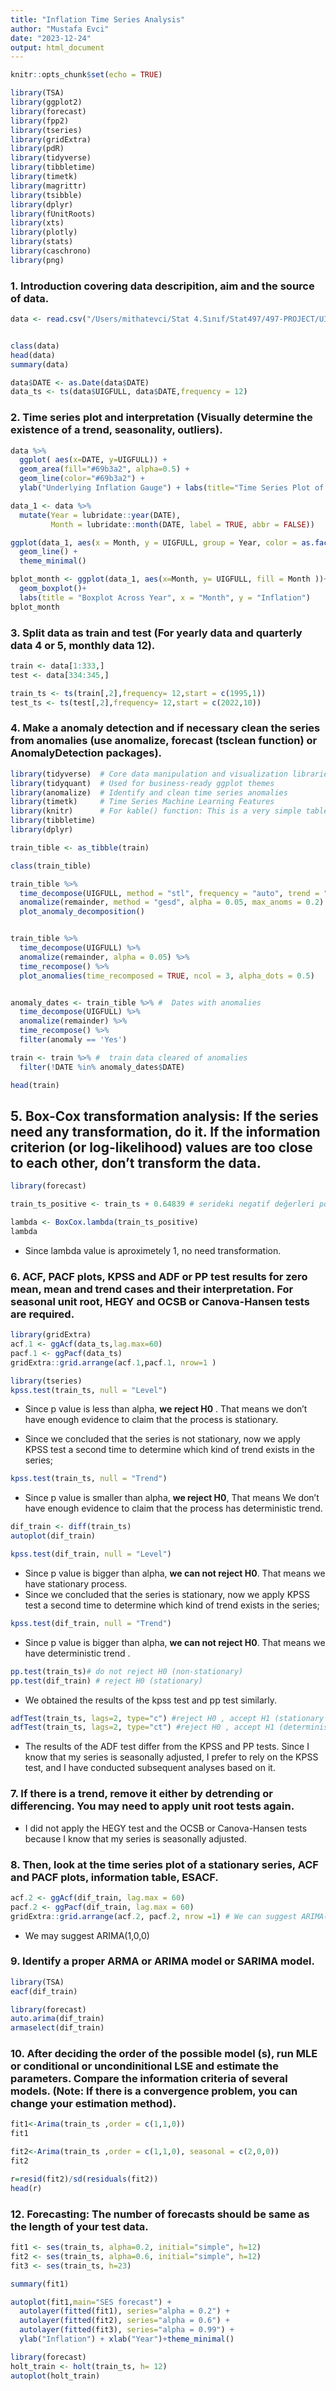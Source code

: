 ```yaml
---
title: "Inflation Time Series Analysis"
author: "Mustafa Evci"
date: "2023-12-24"
output: html_document
---
```


```r
knitr::opts_chunk$set(echo = TRUE)
```

```r
library(TSA)
library(ggplot2)
library(forecast)
library(fpp2)
library(tseries)
library(gridExtra)
library(pdR)
library(tidyverse)
library(tibbletime)
library(timetk)
library(magrittr)
library(tsibble)
library(dplyr)
library(fUnitRoots)
library(xts)
library(plotly)
library(stats)
library(caschrono)
library(png)
```

### 1. Introduction covering data descripition, aim and the source of data.

```r
data <- read.csv("/Users/mithatevci/Stat 4.Sınıf/Stat497/497-PROJECT/UIGFULL.csv")


class(data)
head(data)
summary(data)

data$DATE <- as.Date(data$DATE)
data_ts <- ts(data$UIGFULL, data$DATE,frequency = 12)
```

### 2. Time series plot and interpretation (Visually determine the existence of a trend, seasonality, outliers).

```r
data %>%
  ggplot( aes(x=DATE, y=UIGFULL)) +
  geom_area(fill="#69b3a2", alpha=0.5) +
  geom_line(color="#69b3a2") +
  ylab("Underlying Inflation Gauge") + labs(title="Time Series Plot of Underlying Inflation Gauge")
```

```r
data_1 <- data %>%
  mutate(Year = lubridate::year(DATE),
         Month = lubridate::month(DATE, label = TRUE, abbr = FALSE))

ggplot(data_1, aes(x = Month, y = UIGFULL, group = Year, color = as.factor(Year))) +
  geom_line() +
  theme_minimal()
```

```r
bplot_month <- ggplot(data_1, aes(x=Month, y= UIGFULL, fill = Month ))+
  geom_boxplot()+
  labs(title = "Boxplot Across Year", x = "Month", y = "Inflation")
bplot_month

```

### 3. Split data as train and test (For yearly data and quarterly data 4 or 5, monthly data 12).

```r
train <- data[1:333,]
test <- data[334:345,]

train_ts <- ts(train[,2],frequency= 12,start = c(1995,1))
test_ts <- ts(test[,2],frequency= 12,start = c(2022,10))
```

### 4. Make a anomaly detection and if necessary clean the series from anomalies (use anomalize, forecast (tsclean function) or AnomalyDetection packages).


```r
library(tidyverse)  # Core data manipulation and visualization libraries
library(tidyquant)  # Used for business-ready ggplot themes
library(anomalize)  # Identify and clean time series anomalies
library(timetk)     # Time Series Machine Learning Features
library(knitr)      # For kable() function: This is a very simple table generator. 
library(tibbletime)
library(dplyr)

train_tible <- as_tibble(train)

class(train_tible)

train_tible %>%
  time_decompose(UIGFULL, method = "stl", frequency = "auto", trend = "auto") %>%
  anomalize(remainder, method = "gesd", alpha = 0.05, max_anoms = 0.2) %>%
  plot_anomaly_decomposition()


train_tible %>%
  time_decompose(UIGFULL) %>%
  anomalize(remainder, alpha = 0.05) %>%
  time_recompose() %>%
  plot_anomalies(time_recomposed = TRUE, ncol = 3, alpha_dots = 0.5)


anomaly_dates <- train_tible %>% #  Dates with anomalies
  time_decompose(UIGFULL) %>%
  anomalize(remainder) %>%
  time_recompose() %>%
  filter(anomaly == 'Yes')

train <- train %>% #  train data cleared of anomalies
  filter(!DATE %in% anomaly_dates$DATE)

head(train)
```



## 5. Box-Cox transformation analysis: If the series need any transformation, do it. If the information criterion (or log-likelihood) values are too close to each other, don't transform the data.

```r
library(forecast)

train_ts_positive <- train_ts + 0.64839 # serideki negatif değerleri pozitif yaptım

lambda <- BoxCox.lambda(train_ts_positive)
lambda
```




-   Since lambda value is aproximetely 1, no need transformation.

### 6. ACF, PACF plots, KPSS and ADF or PP test results for zero mean, mean and trend cases and their interpretation. For seasonal unit root, HEGY and OCSB or Canova-Hansen tests are required.

```r
library(gridExtra)
acf.1 <- ggAcf(data_ts,lag.max=60)
pacf.1 <- ggPacf(data_ts)
gridExtra::grid.arrange(acf.1,pacf.1, nrow=1 )
```

```r
library(tseries)
kpss.test(train_ts, null = "Level") 
```

-   Since p value is less than alpha, **we reject H0** . That means we don't have enough evidence to claim that the process is stationary.

-   Since we concluded that the series is not stationary, now we apply KPSS test a second time to determine which kind of trend exists in the series;

```r
kpss.test(train_ts, null = "Trend") 
```

-   Since p value is smaller than alpha, **we reject H0**, That means We don't have enough evidence to claim that the process has deterministic trend.

```r
dif_train <- diff(train_ts)
autoplot(dif_train) 
```

```r
kpss.test(dif_train, null = "Level") 
```

-   Since p value is bigger than alpha, **we can not reject H0**. That means we have stationary process.
-   Since we concluded that the series is stationary, now we apply KPSS test a second time to determine which kind of trend exists in the series;

```r
kpss.test(dif_train, null = "Trend") 
```

-   Since p value is bigger than alpha, **we can not reject H0**. That means we have deterministic trend .

```r
pp.test(train_ts)# do not reject H0 (non-stationary)
pp.test(dif_train) # reject H0 (stationary)
```

-   We obtained the results of the kpss test and pp test similarly.

```r
adfTest(train_ts, lags=2, type="c") #reject H0 , accept H1 (stationary process)
adfTest(train_ts, lags=2, type="ct") #reject H0 , accept H1 (deterministic trend)
```

-   The results of the ADF test differ from the KPSS and PP tests. Since I know that my series is seasonally adjusted, I prefer to rely on the KPSS test, and I have conducted subsequent analyses based on it.

### 7. If there is a trend, remove it either by detrending or differencing. You may need to apply unit root tests again.

-   I did not apply the HEGY test and the OCSB or Canova-Hansen tests because I know that my series is seasonally adjusted.

### 8. Then, look at the time series plot of a stationary series, ACF and PACF plots, information table, ESACF.

```r
acf.2 <- ggAcf(dif_train, lag.max = 60)
pacf.2 <- ggPacf(dif_train, lag.max = 60)
gridExtra::grid.arrange(acf.2, pacf.2, nrow =1) # We can suggest ARIMA(1,0,0)
```

-   We may suggest ARIMA(1,0,0)

### 9. Identify a proper ARMA or ARIMA model or SARIMA model.

```r
library(TSA)
eacf(dif_train)
```

```r
library(forecast)
auto.arima(dif_train)
armaselect(dif_train)
```

### 10. After deciding the order of the possible model (s), run MLE or conditional or uncondinitional LSE and estimate the parameters. Compare the information criteria of several models. (Note: If there is a convergence problem, you can change your estimation method).

```r
fit1<-Arima(train_ts ,order = c(1,1,0))
fit1
```

```r
fit2<-Arima(train_ts ,order = c(1,1,0), seasonal = c(2,0,0))
fit2
```

```r
r=resid(fit2)/sd(residuals(fit2))
head(r)
```

### 12. Forecasting: The number of forecasts should be same as the length of your test data.

```r
fit1 <- ses(train_ts, alpha=0.2, initial="simple", h=12)
fit2 <- ses(train_ts, alpha=0.6, initial="simple", h=12)
fit3 <- ses(train_ts, h=23)

summary(fit1)
```

```r
autoplot(fit1,main="SES forecast") +
  autolayer(fitted(fit1), series="alpha = 0.2") +
  autolayer(fitted(fit2), series="alpha = 0.6") +
  autolayer(fitted(fit3), series="alpha = 0.99") +
  ylab("Inflation") + xlab("Year")+theme_minimal()
```

```r
library(forecast)
holt_train <- holt(train_ts, h= 12)
autoplot(holt_train)
```

























